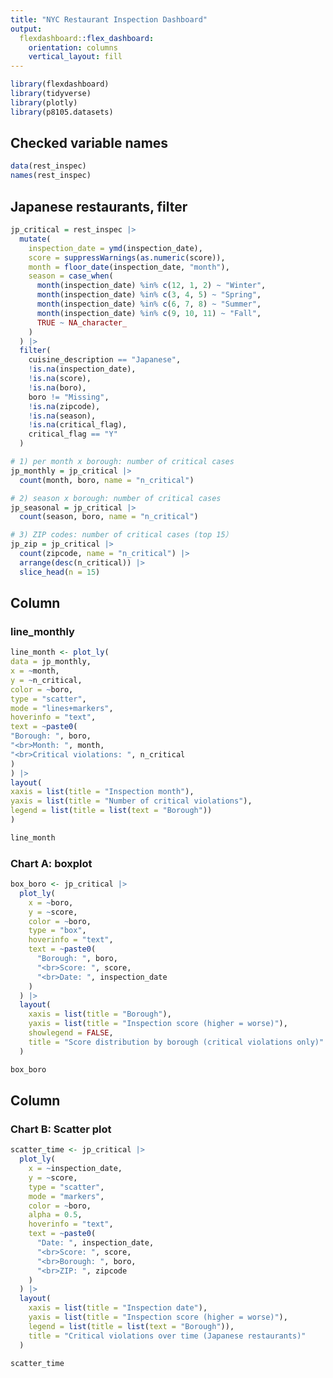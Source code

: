```yaml
---
title: "NYC Restaurant Inspection Dashboard"
output: 
  flexdashboard::flex_dashboard:
    orientation: columns
    vertical_layout: fill
---
```

```r
library(flexdashboard)
library(tidyverse)
library(plotly)
library(p8105.datasets)
```

## Checked variable names
```r
data(rest_inspec)
names(rest_inspec)
```

## Japanese restaurants, filter
```r

jp_critical = rest_inspec |>
  mutate(
    inspection_date = ymd(inspection_date),
    score = suppressWarnings(as.numeric(score)),
    month = floor_date(inspection_date, "month"),
    season = case_when(
      month(inspection_date) %in% c(12, 1, 2) ~ "Winter",
      month(inspection_date) %in% c(3, 4, 5) ~ "Spring",
      month(inspection_date) %in% c(6, 7, 8) ~ "Summer",
      month(inspection_date) %in% c(9, 10, 11) ~ "Fall",
      TRUE ~ NA_character_
    )
  ) |>
  filter(
    cuisine_description == "Japanese",
    !is.na(inspection_date),
    !is.na(score),
    !is.na(boro),
    boro != "Missing",
    !is.na(zipcode),
    !is.na(season),
    !is.na(critical_flag),
    critical_flag == "Y"   
  )
```


```r
# 1) per month x borough: number of critical cases
jp_monthly = jp_critical |>
  count(month, boro, name = "n_critical")

# 2) season x borough: number of critical cases
jp_seasonal = jp_critical |>
  count(season, boro, name = "n_critical")

# 3) ZIP codes: number of critical cases (top 15）
jp_zip = jp_critical |>
  count(zipcode, name = "n_critical") |>
  arrange(desc(n_critical)) |>
  slice_head(n = 15)
```

Column {data-width=650}
-----------------------------------------------------------------------
### line_monthly
```r
line_month <- plot_ly(
data = jp_monthly,
x = ~month,
y = ~n_critical,
color = ~boro,
type = "scatter",
mode = "lines+markers",
hoverinfo = "text",
text = ~paste0(
"Borough: ", boro,
"<br>Month: ", month,
"<br>Critical violations: ", n_critical
)
) |>
layout(
xaxis = list(title = "Inspection month"),
yaxis = list(title = "Number of critical violations"),
legend = list(title = list(text = "Borough"))
)

line_month

```

### Chart A: boxplot
```r
box_boro <- jp_critical |>
  plot_ly(
    x = ~boro,
    y = ~score,
    color = ~boro,
    type = "box",
    hoverinfo = "text",
    text = ~paste0(
      "Borough: ", boro,
      "<br>Score: ", score,
      "<br>Date: ", inspection_date
    )
  ) |>
  layout(
    xaxis = list(title = "Borough"),
    yaxis = list(title = "Inspection score (higher = worse)"),
    showlegend = FALSE,
    title = "Score distribution by borough (critical violations only)"
  )

box_boro
```


Column {data-width=350}
-----------------------------------------------------------------------

### Chart B: Scatter plot

```r
scatter_time <- jp_critical |>
  plot_ly(
    x = ~inspection_date,
    y = ~score,
    type = "scatter",
    mode = "markers",
    color = ~boro,
    alpha = 0.5,
    hoverinfo = "text",
    text = ~paste0(
      "Date: ", inspection_date,
      "<br>Score: ", score,
      "<br>Borough: ", boro,
      "<br>ZIP: ", zipcode
    )
  ) |>
  layout(
    xaxis = list(title = "Inspection date"),
    yaxis = list(title = "Inspection score (higher = worse)"),
    legend = list(title = list(text = "Borough")),
    title = "Critical violations over time (Japanese restaurants)"
  )

scatter_time
```

